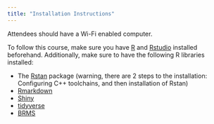 ```yaml
---
title: "Installation Instructions"
---
```



Attendees should have a Wi-Fi enabled computer. 

To follow this course, make sure you have [R](https://www.r-project.org/) and [Rstudio](https://www.rstudio.com/) installed beforehand.
Additionally, make sure to have the following R libraries installed:

 * The [Rstan](https://github.com/stan-dev/rstan/wiki/RStan-Getting-Started) package (warning, there are 2 steps to the installation: Configuring C++ toolchains, and then installation of Rstan)
 * [Rmarkdown](https://rmarkdown.rstudio.com/lesson-1.html)
 * [Shiny](https://shiny.rstudio.com/tutorial/written-tutorial/lesson1/)
 * [tidyverse](https://www.tidyverse.org/packages/)
 * [BRMS](https://cran.r-project.org/web/packages/brms/index.html)

